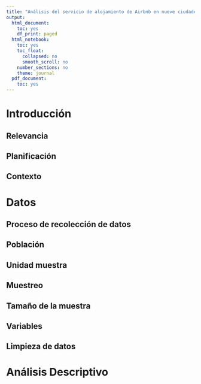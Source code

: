 ```yaml
---
title: "Análisis del servicio de alojamiento de Airbnb en nueve ciudades de Europa del 2023"
output:
  html_document:
    toc: yes
    df_print: paged
  html_notebook:
    toc: yes
    toc_float:
      collapsed: no
      smooth_scroll: no
    number_sections: no
    theme: journal
  pdf_document:
    toc: yes
---
```


#   Introducción

##   Relevancia

##   Planificación

##   Contexto

#   Datos

##   Proceso de recolección de datos

##   Población

##   Unidad muestra

##   Muestreo

##   Tamaño de la muestra

##   Variables

##   Limpieza de datos

#   Análisis Descriptivo

